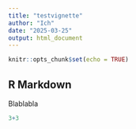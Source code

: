 ```yaml
---
title: "testvignette"
author: "Ich"
date: "2025-03-25"
output: html_document
---
```


```r
knitr::opts_chunk$set(echo = TRUE)
```

## R Markdown

Blablabla

```r
3+3
```


